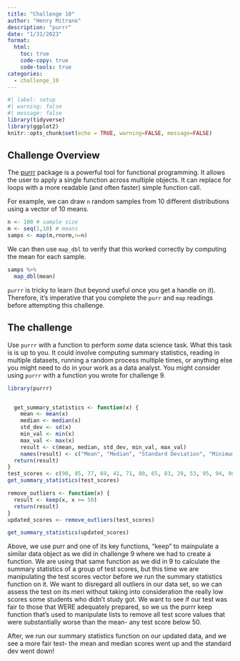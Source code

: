 ```yaml
---
title: "Challenge 10"
author: "Henry Mitrano"
description: "purrr"
date: "1/31/2023"
format:
  html:
    toc: true
    code-copy: true
    code-tools: true
categories:
  - challenge_10
---
```


```r
#| label: setup
#| warning: false
#| message: false
library(tidyverse)
library(ggplot2)
knitr::opts_chunk$set(echo = TRUE, warning=FALSE, message=FALSE)
```

## Challenge Overview

The [purrr](https://purrr.tidyverse.org/) package is a powerful tool for functional programming. It allows the user to apply a single function across multiple objects. It can replace for loops with a more readable (and often faster) simple function call. 

For example, we can draw `n` random samples from 10 different distributions using a vector of 10 means.  

```r
n <- 100 # sample size
m <- seq(1,10) # means 
samps <- map(m,rnorm,n=n) 
```

We can then use `map_dbl` to verify that this worked correctly by computing the mean for each sample.  

```r
samps %>%
  map_dbl(mean)
```

`purrr` is tricky to learn (but beyond useful once you get a handle on it). Therefore, it's imperative that you complete the `purr` and `map` readings before attempting this challenge.  

## The challenge  

Use `purrr` with a function to perform *some* data science task. What this task is is up to you. It could involve computing summary statistics, reading in multiple datasets, running a random process multiple times, or anything else you might need to do in your work as a data analyst. You might consider using `purrr` with a function you wrote for challenge 9.  

```r
library(purrr)


  get_summary_statistics <- function(x) {
    mean <- mean(x)
    median <- median(x)
    std_dev <- sd(x)
    min_val <- min(x)
    max_val <- max(x)
    result <- c(mean, median, std_dev, min_val, max_val)
    names(result) <- c("Mean", "Median", "Standard Deviation", "Minimum", "Maximum")
  return(result)
}
test_scores <- c(90, 85, 77, 69, 41, 71, 80, 65, 83, 29, 53, 95, 94, 90, 87, 71, 70, 65, 58, 59, 98, 90, 87, 76)
get_summary_statistics(test_scores)

remove_outliers <- function(x) {
  result <- keep(x, x >= 50)
  return(result)
}
updated_scores <- remove_outliers(test_scores) 

get_summary_statistics(updated_scores)
```
Above, we use purr and one of its key functions, "keep" to mainpulate a similar data object as we did in challenge 9 where we had to create a function. We are using that same function as we did in 9 to calculate the summary statistics of a group of test scores, but this time we are manipulating the test scores vector before we run the summary statistics function on it. We want to disregard all outliers in our data set, so we can assess the test on its meri without taking into consideration the really low scores some students who didn't study got. We want to see if our test was fair to those that WERE adequately prepared, so we us the purrr keep function that's used to manipulate lists to remove all test score values that were substantially worse than the mean- any test score below 50.

After, we run our summary statistics function on our updated data, and we see a more fair test- the mean and median scores went up and the standard dev went down!